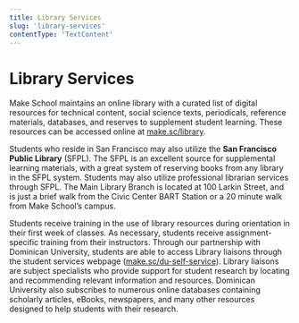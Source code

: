 ```yaml
---
title: Library Services
slug: 'library-services'
contentType: 'TextContent'
---
```


# Library Services

Make School maintains an online library with a curated list of digital resources for technical
content, social science texts, periodicals, reference materials, databases, and reserves to
supplement student learning. These resources can be accessed online at
[make.sc/library](make.sc/library).

Students who reside in San Francisco may also utilize the **San Francisco Public Library** (SFPL).
The SFPL is an excellent source for supplemental learning materials, with a great system of
reserving books from any library in the SFPL system. Students may also utilize professional
librarian services through SFPL. The Main Library Branch is located at 100 Larkin Street, and is
just a brief walk from the Civic Center BART Station or a 20 minute walk from Make School’s campus.

Students receive training in the use of library resources during orientation in their first week of
classes. As necessary, students receive assignment-specific training from their instructors. Through
our partnership with Dominican University, students are able to access Library liaisons through the
student services webpage ([make.sc/du-self-service](make.sc/du-self-service)). Library liaisons are
subject specialists who provide support for student research by locating and recommending relevant
information and resources. Dominican University also subscribes to numerous online databases
containing scholarly articles, eBooks, newspapers, and many other resources designed to help
students with their research.
